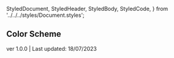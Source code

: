 
  StyledDocument,
  StyledHeader,
  StyledBody,
  StyledCode,
} from '../../../styles/Document.styles';


<Meta title='Style Guides/Colors' />

<StyledDocument>
  <StyledHeader style={{background: '#FFA83D'}}>
    <h2>Color Scheme</h2>
    <p>ver 1.0.0 | Last updated: 18/07/2023</p>
  </StyledHeader>
  <StyledBody>
    <ColorStyles
      variant='primary'
      description='This is the colour that identifies the brand of the product being designed. It is typically used to create a sense of balance and stability within the design.'
    />
    <ColorStyles
      variant='neutral'
      description='This colour is intended to create a grey color scheme. Its variations start with a very light tone, close to white. This can be used, for example, in the background of a document or a component. They end in a tone close to black that will be used mainly in the main titles.'
    />
    <ColorStyles
      variant='success'
      description='This colour is a result of green tones as it refers us to positive or affirmative actions. The use of this colour helps represent the successful achievement of specific objectives or needs.'
    />
    <ColorStyles
      variant='danger'
      description='The term "danger" is associated with the application of these colours to elements that indicate a potentially risky or destructive action, e.g., altering or deleting data.'
    />
  </StyledBody>
</StyledDocument>
